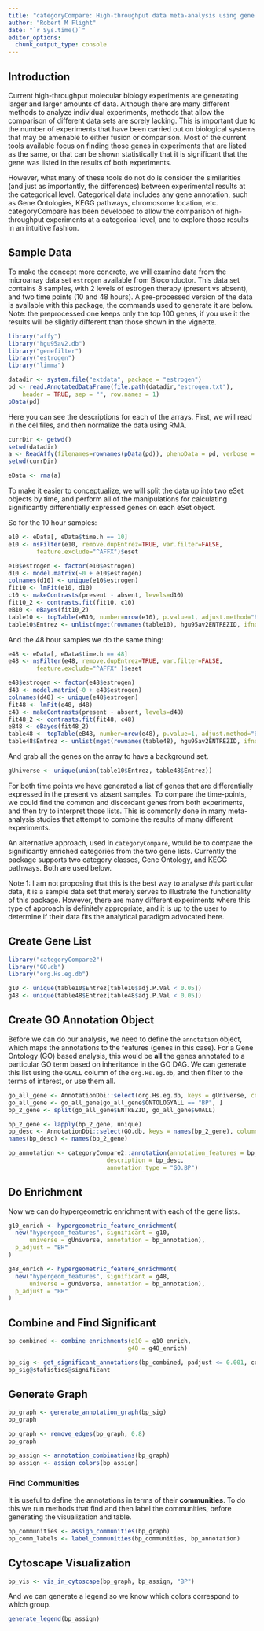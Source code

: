 ```yaml
---
title: "categoryCompare: High-throughput data meta-analysis using gene annotations, V2"
author: "Robert M Flight"
date: "`r Sys.time()`"
editor_options: 
  chunk_output_type: console
---
```



<!--
% \VignetteEngine{knitr}
% \VignetteIndexEntry{categoryCompare: High-throughput data meta-analysis using gene annotations, V2}
% \VignetteDepends{categoryCompare2, GO.db, affy, hgu95av2.db, genefilter, estrogen, limma, Cairo, hgu95av2cdf}
% \VignetteKeyword{categoryCompare, meta-analysis, gene ontology, kegg}
% \VignettePackage{categoryCompare2}
-->


## Introduction

Current high-throughput molecular biology experiments are generating larger and larger amounts of data. Although there are many different methods to analyze individual experiments, methods that allow the comparison of different data sets are sorely lacking. This is important due to the number of experiments that have been carried out on biological systems that may be amenable to either fusion or comparison. Most of the current tools available focus on finding those genes in experiments that are listed as the same, or that can be shown statistically that it is significant that the gene was listed in the results of both experiments. 

However, what many of these tools do not do is consider the similarities (and just as importantly, the differences) between experimental results at the categorical level. Categorical data includes any gene annotation, such as Gene Ontologies, KEGG pathways, chromosome location, etc. categoryCompare has been developed to allow the comparison of high-throughput experiments at a categorical level, and to explore those results in an intuitive fashion.

## Sample Data

To make the concept more concrete, we will examine data from the microarray data set `estrogen` available from Bioconductor. This data set contains 8 samples, with 2 levels of estrogen therapy (present vs absent), and two time points (10 and 48 hours). A pre-processed version of the data is available with this package, the commands used to generate it are below. Note: the preprocessed one keeps only the top 100 genes, if you use it the results will be slightly different than those shown in the vignette.

```r
library("affy")
library("hgu95av2.db")
library("genefilter")
library("estrogen")
library("limma")
```

```r
datadir <- system.file("extdata", package = "estrogen")
pd <- read.AnnotatedDataFrame(file.path(datadir,"estrogen.txt"), 
  	header = TRUE, sep = "", row.names = 1)
pData(pd)
```

Here you can see the descriptions for each of the arrays. First, we will read in the cel files, and then normalize the data using RMA.

```r
currDir <- getwd()
setwd(datadir)
a <- ReadAffy(filenames=rownames(pData(pd)), phenoData = pd, verbose = TRUE)
setwd(currDir)
```

```r
eData <- rma(a)
```

To make it easier to conceptualize, we will split the data up into two eSet objects by time, and perform all of the manipulations for calculating significantly differentially expressed genes on each eSet object.

So for the 10 hour samples:

```r
e10 <- eData[, eData$time.h == 10]
e10 <- nsFilter(e10, remove.dupEntrez=TRUE, var.filter=FALSE, 
        feature.exclude="^AFFX")$eset

e10$estrogen <- factor(e10$estrogen)
d10 <- model.matrix(~0 + e10$estrogen)
colnames(d10) <- unique(e10$estrogen)
fit10 <- lmFit(e10, d10)
c10 <- makeContrasts(present - absent, levels=d10)
fit10_2 <- contrasts.fit(fit10, c10)
eB10 <- eBayes(fit10_2)
table10 <- topTable(eB10, number=nrow(e10), p.value=1, adjust.method="BH")
table10$Entrez <- unlist(mget(rownames(table10), hgu95av2ENTREZID, ifnotfound=NA))
```

And the 48 hour samples we do the same thing:

```r
e48 <- eData[, eData$time.h == 48]
e48 <- nsFilter(e48, remove.dupEntrez=TRUE, var.filter=FALSE, 
        feature.exclude="^AFFX" )$eset

e48$estrogen <- factor(e48$estrogen)
d48 <- model.matrix(~0 + e48$estrogen)
colnames(d48) <- unique(e48$estrogen)
fit48 <- lmFit(e48, d48)
c48 <- makeContrasts(present - absent, levels=d48)
fit48_2 <- contrasts.fit(fit48, c48)
eB48 <- eBayes(fit48_2)
table48 <- topTable(eB48, number=nrow(e48), p.value=1, adjust.method="BH")
table48$Entrez <- unlist(mget(rownames(table48), hgu95av2ENTREZID, ifnotfound=NA))
```

And grab all the genes on the array to have a background set.

```r
gUniverse <- unique(union(table10$Entrez, table48$Entrez))
```

For both time points we have generated a list of genes that are differentially expressed in the present vs absent samples. To compare the time-points, we could find the common and discordant genes from both experiments, and then try to interpret those lists. This is commonly done in many meta-analysis studies that attempt to combine the results of many different experiments. 

An alternative approach, used in `categoryCompare`, would be to compare the significantly enriched categories from the two gene lists. Currently the package supports two category classes, Gene Ontology, and KEGG pathways. Both are used below.

Note 1: I am not proposing that this is the best way to analyse *this* particular data, it is a sample data set that merely serves to illustrate the functionality of this package. However, there are many different experiments where this type of approach is definitely appropriate, and it is up to the user to determine if their data fits the analytical paradigm advocated here.

## Create Gene List

```r
library("categoryCompare2")
library("GO.db")
library("org.Hs.eg.db")

g10 <- unique(table10$Entrez[table10$adj.P.Val < 0.05])
g48 <- unique(table48$Entrez[table48$adj.P.Val < 0.05])
```

## Create GO Annotation Object

Before we can do our analysis, we need to define the `annotation` object, which
maps the annotations to the features (genes in this case). For a Gene Ontology (GO) based analysis, this
would be **all** the genes annotated to a particular GO term based on inheritance
in the GO DAG. We can generate this list using the `GOALL` column of the `org.Hs.eg.db`,
and then filter to the terms of interest, or use them all.

```r
go_all_gene <- AnnotationDbi::select(org.Hs.eg.db, keys = gUniverse, columns = c("GOALL", "ONTOLOGYALL"))
go_all_gene <- go_all_gene[go_all_gene$ONTOLOGYALL == "BP", ]
bp_2_gene <- split(go_all_gene$ENTREZID, go_all_gene$GOALL)

bp_2_gene <- lapply(bp_2_gene, unique)
bp_desc <- AnnotationDbi::select(GO.db, keys = names(bp_2_gene), columns = "TERM", keytype = "GOID")$TERM
names(bp_desc) <- names(bp_2_gene)

bp_annotation <- categoryCompare2::annotation(annotation_features = bp_2_gene,
                            description = bp_desc,
                            annotation_type = "GO.BP")
```

## Do Enrichment

Now we can do hypergeometric enrichment with each of the gene lists.

```r
g10_enrich <- hypergeometric_feature_enrichment(
  new("hypergeom_features", significant = g10,
      universe = gUniverse, annotation = bp_annotation),
  p_adjust = "BH"
)

g48_enrich <- hypergeometric_feature_enrichment(
  new("hypergeom_features", significant = g48,
      universe = gUniverse, annotation = bp_annotation),
  p_adjust = "BH"
)
```

## Combine and Find Significant

```r
bp_combined <- combine_enrichments(g10 = g10_enrich,
                                  g48 = g48_enrich)
```

```r
bp_sig <- get_significant_annotations(bp_combined, padjust <= 0.001, counts >= 2)
bp_sig@statistics@significant
```

## Generate Graph

```r
bp_graph <- generate_annotation_graph(bp_sig)
bp_graph

bp_graph <- remove_edges(bp_graph, 0.8)
bp_graph
```

```r
bp_assign <- annotation_combinations(bp_graph)
bp_assign <- assign_colors(bp_assign)
```

### Find Communities

It is useful to define the annotations in terms of their **communities**. To do
this we run methods that find and then label the communities, before generating
the visualization and table.

```r
bp_communities <- assign_communities(bp_graph)
bp_comm_labels <- label_communities(bp_communities, bp_annotation)
```


## Cytoscape Visualization

```r
bp_vis <- vis_in_cytoscape(bp_graph, bp_assign, "BP")
```

And we can generate a legend so we know which colors correspond to which group.

```r
generate_legend(bp_assign)
```


